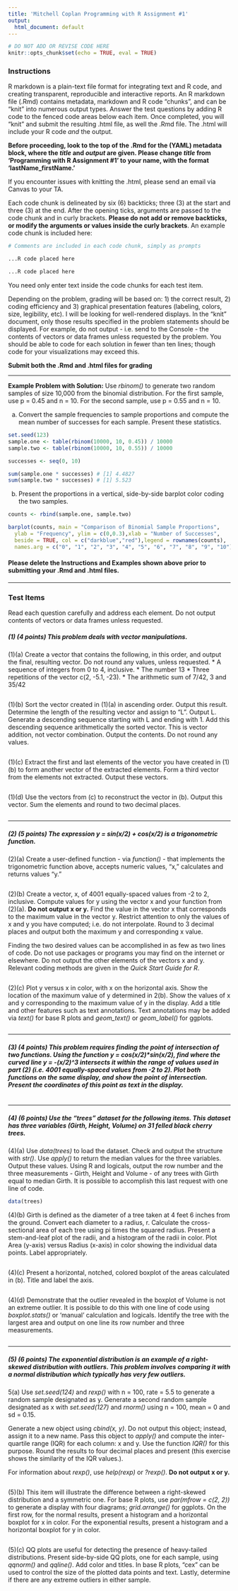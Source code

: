 ---
title: 'Mitchell Coplan Programming with R Assignment #1'
output:
  html_document: default
---

```{r setup, include = FALSE}
# DO NOT ADD OR REVISE CODE HERE
knitr::opts_chunk$set(echo = TRUE, eval = TRUE)

```

### Instructions

R markdown is a plain-text file format for integrating text and R code, and creating transparent, reproducible and interactive reports. An R markdown file (.Rmd) contains metadata, markdown and R code "chunks", and can be "knit" into numerous output types. Answer the test questions by adding R code to the fenced code areas below each item. Once completed, you will "knit" and submit the resulting .html file, as well the .Rmd file. The .html will include your R code *and* the output.

**Before proceeding, look to the top of the .Rmd for the (YAML) metadata block, where the *title* and *output* are given. Please change *title* from 'Programming with R Assignment #1' to your name, with the format 'lastName_firstName.'**

If you encounter issues with knitting the .html, please send an email via Canvas to your TA.

Each code chunk is delineated by six (6) backticks; three (3) at the start and three (3) at the end. After the opening ticks, arguments are passed to the code chunk and in curly brackets. **Please do not add or remove backticks, or modify the arguments or values inside the curly brackets**. An example code chunk is included here: 

```{r exampleCodeChunk, eval = FALSE}
# Comments are included in each code chunk, simply as prompts

...R code placed here

...R code placed here

```

You need only enter text inside the code chunks for each test item.

Depending on the problem, grading will be based on: 1) the correct result, 2) coding efficiency and 3) graphical presentation features (labeling, colors, size, legibility, etc).  I will be looking for well-rendered displays.  In the "knit" document, only those results specified in the problem statements should be displayed. For example, do not output - i.e. send to the Console - the contents of vectors or data frames unless requested by the problem.  You should be able to code for each solution in fewer than ten lines; though code for your visualizations may exceed this.

**Submit both the .Rmd and .html files for grading**

-----

**Example Problem with Solution:**
Use *rbinom()* to generate two random samples of size 10,000 from the binomial distribution. For the first sample, use p = 0.45 and n = 10. For the second sample, use p = 0.55 and n = 10.

(a) Convert the sample frequencies to sample proportions and compute the mean number of successes for each sample. Present these statistics.

```{r testExampleA}
set.seed(123)
sample.one <- table(rbinom(10000, 10, 0.45)) / 10000
sample.two <- table(rbinom(10000, 10, 0.55)) / 10000

successes <- seq(0, 10)

sum(sample.one * successes) # [1] 4.4827
sum(sample.two * successes) # [1] 5.523
```

(b) Present the proportions in a vertical, side-by-side barplot color coding the two samples.

```{r testExampleB}
counts <- rbind(sample.one, sample.two)

barplot(counts, main = "Comparison of Binomial Sample Proportions", 
  ylab = "Frequency", ylim = c(0,0.3),xlab = "Number of Successes",
  beside = TRUE, col = c("darkblue","red"),legend = rownames(counts),
  names.arg = c("0", "1", "2", "3", "4", "5", "6", "7", "8", "9", "10"))
```

####  Please delete the Instructions and Examples shown above prior to submitting your .Rmd and .html files.

-----

### Test Items

Read each question carefully and address each element.  Do not output contents of vectors or data frames unless requested.

##### (1) (4 points) This problem deals with vector manipulations.

(1)(a)  Create a vector that contains the following, in this order, and output the final, resulting vector.  Do not round any values, unless requested.
* A sequence of integers from 0 to 4, inclusive.
* The number 13
* Three repetitions of the vector c(2, -5.1, -23).
* The arithmetic sum of 7/42, 3 and 35/42

```{r test1a}
 

```

(1)(b)  Sort the vector created in (1)(a) in ascending order.  Output this result. Determine the length of the resulting vector and assign to "L". Output L. Generate a descending sequence starting with L and ending with 1. Add this descending sequence arithmetically the sorted vector. This is vector addition, not vector combination. Output the contents. Do not round any values.

```{r test1b}


```

(1)(c) Extract the first and last elements of the vector you have created in (1)(b) to form another vector of the extracted elements. Form a third vector from the elements not extracted. Output these vectors.

```{r test1c}


```

(1)(d) Use the vectors from (c) to reconstruct the vector in (b). Output this vector. Sum the elements and round to two decimal places.

```{r test1d}


```

-----

##### (2) (5 points) The expression y = sin(x/2) + cos(x/2) is a trigonometric function.

(2)(a) Create a user-defined function - via *function()* - that implements the trigonometric function above, accepts numeric values, "x," calculates and returns values "y."

```{r test2a}


```

(2)(b) Create a vector, x, of 4001 equally-spaced values from -2 to 2, inclusive. Compute values for y using the vector x and your function from (2)(a).  **Do not output x or y.**  Find the value in the vector x that corresponds to the maximum value in the vector y. Restrict attention to only the values of x and y you have computed; i.e. do not interpolate. Round to 3 decimal places and output both the maximum y and corresponding x value.

Finding the two desired values can be accomplished in as few as two lines of code.  Do not use packages or programs you may find on the internet or elsewhere. Do not output the other elements of the vectors x and y. Relevant coding methods are given in the *Quick Start Guide for R*.

```{r test2b}


```

(2)(c) Plot y versus x in color, with x on the horizontal axis. Show the location of the maximum value of y determined in 2(b).  Show the values of x and y corresponding to the maximum value of y in the display. Add a title and other features such as text annotations. Text annotations may be added via *text()* for base R plots and *geom_text()* or *geom_label()* for ggplots.

```{r test2c}


```

-----

##### (3) (4 points) This problem requires finding the point of intersection of two functions.  Using the function y = cos(x/2)\*sin(x/2), find where the curved line y = -(x/2)^3 intersects it within the range of values used in part (2) (i.e. 4001 equally-spaced values from -2 to 2).  Plot both functions on the same display, and show the point of intersection.  Present the coordinates of this point as text in the display.    

```{r test3}


```

-----

##### (4) (6 points) Use the "trees" dataset for the following items. This dataset has three variables (Girth, Height, Volume) on 31 felled black cherry trees.

(4)(a) Use *data(trees)* to load the dataset. Check and output the structure with *str()*. Use *apply()* to return the median values for the three variables. Output these values.  Using R and logicals, output the row number and the three measurements - Girth, Height and Volume - of any trees with Girth equal to median Girth.  It is possible to accomplish this last request with one line of code.  

```{r test3a}

data(trees)


```

(4)(b) Girth is defined as the diameter of a tree taken at 4 feet 6 inches from the ground. Convert each diameter to a radius, r. Calculate the cross-sectional area of each tree using pi times the squared radius. Present a stem-and-leaf plot of the radii, and a histogram of the radii in color. Plot Area (y-axis) versus Radius (x-axis)  in color showing the individual data points.  Label appropriately.

```{r test3b}


```

(4)(c) Present a horizontal, notched, colored boxplot of the areas calculated in (b). Title and label the axis.

```{r test3c}


```

(4)(d) Demonstrate that the outlier revealed in the boxplot of Volume is not an extreme outlier.  It is possible to do this with one line of code using *boxplot.stats()* or 'manual' calculation and logicals. Identify the tree with the largest area and output on one line its row number and three measurements.

```{r test3d}


```

-----

##### (5) (6 points) The exponential distribution is an example of a right-skewed distribution with outliers.  This problem involves comparing it with a normal distribution which typically has very few outliers.  

5(a) Use *set.seed(124)* and *rexp()* with n = 100, rate = 5.5 to generate a random sample designated as y.  Generate a second random sample designated as x with *set.seed(127)* and *rnorm()* using n = 100, mean = 0 and sd = 0.15.  

Generate a new object using *cbind(x, y)*. Do not output this object; instead, assign it to a new name. Pass this object to *apply()* and compute the inter-quartile range (IQR) for each column:  x and y. Use the function *IQR()* for this purpose. Round the results to four decimal places and present (this exercise shows the similarity of the IQR values.).

For information about *rexp()*, use *help(rexp)* or *?rexp()*.  **Do not output x or y.**

```{r test5a}


```

(5)(b) This item will illustrate the difference between a right-skewed distribution and a symmetric one.  For base R plots, use *par(mfrow = c(2, 2))* to generate a display with four diagrams; *grid.arrange()* for ggplots. On the first row, for the normal results, present a histogram and a horizontal boxplot for x in color.  For the exponential results, present a histogram and a horizontal boxplot for y in color.

```{r test5b}


```

(5)(c) QQ plots are useful for detecting the presence of heavy-tailed distributions. Present side-by-side QQ plots, one for each sample, using *qqnorm()* and *qqline()*.  Add color and titles. In base R plots, "cex" can be used to control the size of the plotted data points and text. Lastly, determine if there are any extreme outliers in either sample.

```{r test5c}


```
